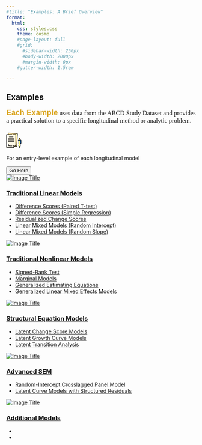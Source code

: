```yaml
---
#title: "Examples: A Brief Overview"
format:
  html:
    css: styles.css
    theme: cosmo
    #page-layout: full
    #grid:
      #sidebar-width: 250px
      #body-width: 2000px
      #margin-width: 0px
    #gutter-width: 1.5rem

---
```


## <i class="bi bi-book"></i> Examples

::: {.grid}
::: {.g-col-8}
::: {style="text-align: justify; font-size: 1.2em; line-stretch: 1.0; font-family: Georgia, serif;"}
[**Each Example**]{style="color: goldenrod; font-size: 1.2em; font-family: Verdana, sans-serif;"} uses data from the ABCD Study Dataset and provides a practical solution to a specific longitudinal method or analytic problem.

:::
:::

::: {.g-col-4}
```{=html}
<link rel="stylesheet" href="https://maxcdn.bootstrapcdn.com/bootstrap/4.3.1/css/bootstrap.min.css">

<div class="section_our_solution">
  <div class="row">
    <div class="col-lg-12 col-md-12 col-sm-12">
      <div class="our_solution_category">
        <div class="solution_cards_box">
          <div class="solution_card">
            <div class="hover_color_bubble"></div>
            <div class="so_top_icon">
              <svg id="Layer_1" enable-background="new 0 0 512 512" height="50" viewBox="0 0 512 512" width="40" xmlns="http://www.w3.org/2000/svg">
                <g>
                  <g>
                    <g>
                      <g>
                        <path d="m47.478 452.317 295.441 19.76c5.511.369 10.277-3.8 10.645-9.31l28.393-424.517c.369-5.511-3.8-10.276-9.31-10.645l-295.441-19.76c-5.511-.369-10.276 3.8-10.645 9.31l-28.394 424.517c-.368 5.511 3.8 10.277 9.311 10.645z" fill="#fae19e" />
                      </g>
                      <g>
                        <g>
                          <g>
                            <g>
                              <g>
                                <path d="m17.5 504.177h226.14l79.96-79.605v-355.86c0-5.523-4.477-10-10-10h-296.1c-5.523 0-10 4.477-10 10v425.466c0 5.522 4.477 9.999 10 9.999z" fill="#fff9e9" />
                              </g>
                              <path d="m313.601 58.712h-40c5.523 0 10 4.477 10 10v355.861l-.258 40.078 40.258-40.078v-355.861c0-5.523-4.477-10-10-10z" fill="#fff4d6" />
                            </g>
                          </g>
                        </g>
                        <path d="m243.64 504.177v-70.253c0-5.523 4.477-10 10-10h69.96z" fill="#ffeec2" />
                      </g>
                    </g>
                    <g>
                      <path d="m468.636 248.58-33.372.165v-50.826c0-9.183 7.463-16.662 16.673-16.708h.007c9.217-.046 16.693 7.371 16.693 16.562v50.807z" fill="#fed23a" />
                      <path d="m451.96 504.177c-10.362-10.277-16.196-24.263-16.208-38.857l-.062-73.973c0-.644.524-1.169 1.171-1.173l30.038-.149c.647-.003 1.171.517 1.171 1.161l.062 74.079c.012 14.531-5.749 28.472-16.015 38.756z" fill="#54b1ff" />
                      <path d="m451.959 469.333h-.01c-14.434.072-26.14-11.542-26.14-25.935v-213.527c0-6.778 5.477-12.283 12.255-12.316l27.626-.137c6.826-.034 12.378 5.49 12.378 12.316v213.436c0 14.38-11.687 26.091-26.109 26.163z" fill="#fdf385" />
                      <path d="m465.69 217.417-23.769.118c6.037.79 10.708 5.94 10.708 12.198v213.437c0 9.823-5.455 18.397-13.507 22.87 3.79 2.115 8.164 3.317 12.826 3.293h.01c14.422-.072 26.109-11.783 26.109-26.163v-213.436c.001-6.826-5.551-12.351-12.377-12.317z" fill="#faee6e" />
                      <path d="m491.274 247.925-71.615.355c-7.305.036-13.226 5.968-13.226 13.248 0 7.281 5.921 13.153 13.226 13.117l58.389-.29v77.489c0 7.281 5.921 13.153 13.226 13.117 7.305-.036 13.226-5.968 13.226-13.248v-90.672c0-7.28-5.922-13.152-13.226-13.116z" fill="#54b1ff" />
                      <g>
                        <path d="m491.274 247.925-38.441.188-.167 26.311 25.381-.067v77.489c0 7.281 5.921 13.153 13.226 13.117 7.305-.036 13.226-5.968 13.226-13.248v-90.672c.001-7.282-5.921-13.154-13.225-13.118z" fill="#3da7ff" />
                      </g>
                    </g>
                  </g>
                  <g fill="#060606">
                    <path d="m373.147 20.122-295.44-19.761c-9.631-.638-17.984 6.665-18.629 16.293l-2.311 34.557h-39.267c-9.649 0-17.5 7.851-17.5 17.5v425.466c0 9.649 7.851 17.5 17.5 17.5h226.141c1.96 0 3.902-.801 5.292-2.185l34.138-33.987c.347.074.701.133 1.065.157l58.282 3.898c9.302.614 18.005-6.952 18.629-16.293l28.393-424.515c.639-9.528-6.766-17.993-16.293-18.63zm-122.006 465.902v-52.1c0-1.378 1.122-2.5 2.5-2.5h51.9zm94.939-23.757c-.244 1.51-1.131 2.286-2.66 2.327l-46.28-3.096 31.752-31.611c1.414-1.407 2.209-3.32 2.209-5.315v-355.86c0-9.649-7.851-17.5-17.5-17.5h-77.993c-9.697 0-9.697 15 0 15h77.993c1.379 0 2.5 1.122 2.5 2.5v347.712h-62.46c-9.649 0-17.5 7.851-17.5 17.5v62.753h-218.641c-1.378 0-2.5-1.122-2.5-2.5v-425.465c0-1.378 1.122-2.5 2.5-2.5h178.168c9.697 0 9.697-15 0-15h-123.868l2.244-33.556c.244-1.511 1.131-2.286 2.661-2.327l295.44 19.76c1.511.244 2.287 1.131 2.328 2.661z" />
                    <path d="m267.827 237.047h-204.553c-4.142 0-7.5 3.358-7.5 7.5s3.358 7.5 7.5 7.5h204.553c4.143 0 7.5-3.358 7.5-7.5s-3.357-7.5-7.5-7.5z" />
                    <path d="m267.827 289.332h-204.553c-4.142 0-7.5 3.358-7.5 7.5s3.358 7.5 7.5 7.5h204.553c4.143 0 7.5-3.358 7.5-7.5s-3.357-7.5-7.5-7.5z" />
                    <path d="m55.774 192.262c0 4.142 3.358 7.5 7.5 7.5h204.553c4.143 0 7.5-3.358 7.5-7.5s-3.357-7.5-7.5-7.5h-204.553c-4.142 0-7.5 3.358-7.5 7.5z" />
                    <path d="m91.807 139.977c0 4.142 3.358 7.5 7.5 7.5h132.487c4.142 0 7.5-3.358 7.5-7.5s-3.358-7.5-7.5-7.5h-132.487c-4.142 0-7.5 3.358-7.5 7.5z" />
                    <path d="m194.755 438.787c-13.489.036-26.978.065-40.467.086-4.534.007-9.067.013-13.6.016-8.215.006-13.75-1.643-15.59-10.679-1.556-7.64-12.364-6.613-14.464 0-5.19 16.337-13.774 9.936-18.582-1.053-4.797-10.963-6.027-23.233-8.122-34.9-1.54-8.573-14.506-6.17-14.732 1.994-.298 10.751-1.302 21.331-4.031 31.758-2.815 10.758-7.034 21.097-11.222 31.376-3.651 8.961 10.867 12.816 14.464 3.988 3.711-9.108 7.427-18.266 10.193-27.714 5.14 12.36 15.774 26.34 30.927 18.101 2.819-1.533 5.452-3.712 7.763-6.253 7.88 9.106 19.609 8.388 30.584 8.375 15.627-.02 31.254-.054 46.881-.095 9.649-.025 9.667-15.025-.002-15z" />
                    <path d="m505.932 246.439c-3.897-3.878-9.255-5.867-14.695-6.014l-5.668.028v-10.719c0-6.529-3.878-13.427-9.433-16.862v-15.098c0-31.069-48.372-30.934-48.372.146v15.1c-5.659 3.498-9.455 9.741-9.455 16.852v10.982c-24.966 1.7-25.037 39.745.028 41.232.16 33.575.152 66.6-.028 100.737-.049 9.414 14.949 9.966 15 .079.18-34.166.188-67.22.029-100.823l37.211-.185s-.048 110.848-.048 160.784c0 24.338-37.219 24.5-37.219-.253l.013-13.677c.585-9.68-14.387-10.583-14.973-.904v12.834c0 11 3.402 20.316 9.988 26.869.586 15.693 7.198 30.878 18.369 41.956 3.205 3.18 7.642 2.208 10.744-.182 11.365-11.385 17.769-26.394 18.169-42.414 4.951-4.931 9.908-9.896 9.908-26.896l.006-68.351c12.97 3.689 26.494-6.348 26.494-19.946v-90.672c0-5.523-2.155-10.709-6.068-14.603zm-72.623-5.727v-10.841c0-2.219 1.523-4.08 3.573-4.633l30.025-.149c.84.208 1.615.605 2.243 1.231.915.911 1.419 2.123 1.419 3.414v10.794zm18.671-52c4.604 0 9.155 4.514 9.155 9.062v12.166l-18.372.091v-12.111c.001-5.053 4.133-9.183 9.217-9.208zm-.011 303.901c-3.487-4.942-6.009-10.531-7.417-16.406 2.322.503 4.674.765 7.027.765 2.627 0 5.253-.326 7.839-.957-1.374 5.964-3.892 11.587-7.449 16.598zm45.031-140.899c0 7.101-11.452 7.66-11.452.131 0 0 .013-70.974.021-77.48.005-4.196-3.483-7.509-7.558-7.509l-58.389.29c-7.242 0-7.073-11.331.074-11.366l71.615-.355c3.463.295 5.359 2.168 5.688 5.617v90.672z" />
                  </g>
                </g>
              </svg>
            </div>
            <div class="solu_description">
              <p>
                For an entry-level example of each longitudinal model
              </p>
              <button type="button" class="read_more_btn">Go Here</button>
            </div>
          </div>
          </div>
          </div>
        </div>
      </div>
    </div>
```
:::
:::

```{=html}
<section class="light">
	<div class="container py-2">
		<article class="postcard light blue">
			<a class="postcard__img_link" href="#">
				<img class="postcard__img" src="https://picsum.photos/1000/1000" alt="Image Title" />
			</a>
			<div class="postcard__text t-dark">
				<h1 class="postcard__title blue"><a href="#">Traditional Linear Models</a></h1>
				<div class="postcard__bar"></div>
				<ul class="postcard__tagbox">
					<li class="tag__item play blue">
						<a href="./1a_Examples_DifferenceScores_PairedTtests.qmd"><i class="fas fa-play
						mr-2"></i>Difference Scores (Paired T-test)</a>
						</li>
					<li class="tag__item play blue">
						<a href="./1b_Examples_DifferenceScores_SimpleRegression.qmd"><i class="fas fa-play
						mr-2"></i>Difference Scores (Simple Regression)</a>
						</li>
					<li class="tag__item play blue">
						<a href="./2_Examples_ResidualizedChangeScores.qmd"><i class="fas fa-play
						mr-2"></i>Residualized Change Scores</a>
						</li>
					<li class="tag__item play blue">
						<a href="./3a_Examples_LinearMixedModels.qmd"><i class="fas fa-play mr-2"></i>Linear Mixed
						Models (Random Intercept)</a>
					</li>
					<li class="tag__item play blue">
						<a href="./3b_Examples_LinearMixedModels.qmd"><i class="fas fa-play mr-2"></i>Linear Mixed
						Models (Random Slope)</a>
					</li>
				</ul>
			</div>
		</article>
		<article class="postcard light red">
			<a class="postcard__img_link" href="#">
				<img class="postcard__img" src="https://picsum.photos/501/500" alt="Image Title" />	
			</a>
			<div class="postcard__text t-dark">
				<h1 class="postcard__title red"><a href="#">Traditional Nonlinear Models</a></h1>
				<div class="postcard__bar"></div>
				<div class="postcard__preview-txt">
				<ul class="postcard__tagbox">
				  <li class="tag__item play blue">
						<a href="./_4_Examples_SignedRankTest.qmd"><i class="fas fa-play mr-2"></i>Signed-Rank
						Test</a>
						</li>
					<li class="tag__item play blue">
						<a href="./_5_Examples_MarginalModels.qmd"><i class="fas fa-play mr-2"></i>Marginal Models</a>
						</li>
						<li class="tag__item play blue">
						<a href="./_6_Examples_GeneralizedEstimatingEquations.qmd"><i class="fas fa-play
						mr-2"></i>Generalized
						Estimating Equations</a>
						</li>
						<li class="tag__item play blue">
						<a href="./_7_Examples_GeneralizedLinearMixedEffectsModels.qmd"><i class="fas fa-play
						mr-2"></i>Generalized Linear
						Mixed Effects Models</a>
						</li>
				</ul>
			</div>
		</article>
		<article class="postcard light red">
			<a class="postcard__img_link" href="#">
				<img class="postcard__img" src="https://picsum.photos/601/600" alt="Image Title" />	
			</a>
			<div class="postcard__text t-dark">
				<h1 class="postcard__title red"><a href="#">Structural Equation Models</a></h1>
				<div class="postcard__bar"></div>
				<div class="postcard__preview-txt">
				<ul class="postcard__tagbox">
				  <li class="tag__item play blue">
						<a href="./_9_Examples_LatentChangeScoresModels.qmd"><i class="fas fa-play
						mr-2"></i>Latent Change Score Models</a>
						</li>
					<li class="tag__item play blue">
						<a href="./_10_Examples_LatentGrowthCurveModels.qmd"><i class="fas fa-play
						mr-2"></i>Latent Growth Curve Models</a>
						</li>
					<li class="tag__item play blue">
						<a href="./_12_Examples_LatentTransitionAnalysis.qmd"><i class="fas fa-play
						mr-2"></i>Latent Transition Analysis</a>
						</li>
				</ul>
			</div>
		</article>
		<article class="postcard light red">
			<a class="postcard__img_link" href="#">
				<img class="postcard__img" src="https://picsum.photos/500/653" alt="Image Title" />	
			</a>
			<div class="postcard__text t-dark">
				<h1 class="postcard__title red"><a href="#">Advanced SEM</a></h1>
				<div class="postcard__bar"></div>
				<div class="postcard__preview-txt">
				<ul class="postcard__tagbox">
				  <li class="tag__item play blue">
						<a href="./_15_Examples_RandomInterceptCrosslaggedPanelModels.qmd"><i class="fas fa-play
						mr-2"></i>Random-Intercept Crosslagged Panel Model</a>
						</li>
						<li class="tag__item play blue">
						<a href="./_16_Examples_LatentCurveModelsStructuredResiduals.qmd"><i class="fas fa-play
						mr-2"></i>Latent Curve Models with Structured Residuals</a>
						</li>
				</ul>
			</div>
		</article>
		<article class="postcard light red">
			<a class="postcard__img_link" href="#">
				<img class="postcard__img" src="https://picsum.photos/801/800" alt="Image Title" />	
			</a>
			<div class="postcard__text t-dark">
				<h1 class="postcard__title red"><a href="#">Additional Models</a></h1>
				<div class="postcard__bar"></div>
				<div class="postcard__preview-txt">
				<ul class="postcard__tagbox">
				  <li class="tag__item"><i class="fas fa-tag mr-2"></i></li>
					<li class="tag__item"><i class="fas fa-clock mr-2"></i></li>
				</ul>
			</div>
		</article>
		
	</div>
</section>
```

